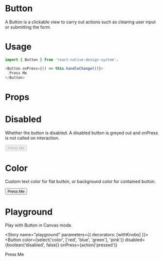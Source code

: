 
<Meta title="Design System|Button" component={Button} />

# Button
A Button is a clickable view to carry out actions such as clearing user input or submitting the form.

# Usage
```js
import { Button } from 'react-native-design-system';

<Button onPress={() => this.handleChange())}>
  Press Me
</Button>
```

# Props
<Props of={Button} />

# Disabled
Whether the button is disabled. A disabled button is greyed out and onPress is not called on interaction.

<Preview>
  <Story name="disabled">
      <Button disabled onPress={action('pressed')}>
        Press Me
      </Button>
      
  </Story>
</Preview>

# Color
Custom text color for flat button, or background color for contained button.

<Preview>
  <Story name="color">
      <Button color="tomato" onPress={action('pressed')}>
        Press Me
      </Button>
     
  </Story>
</Preview>

# Playground
Play with Button in Canvas mode.

<Story name="playground" parameters={{ decorators: [withKnobs] }}>
  <Button
    color={select('color', ['red', 'blue', 'green'], 'pink')}
    disabled={boolean('disabled', false)}
    onPress={action('pressed')}
  >
  Press Me
  </Button>
</Story>